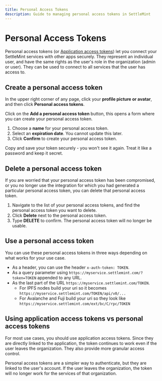 ```yaml
---
title: Personal Access Tokens
description: Guide to managing personal access tokens in SettleMint
---
```



# Personal Access Tokens

Personal access tokens (or
[Application access tokens](/building-with-settlemint/application-access-tokens))
let you connect your SettleMint services with other apps securely. They
represent an individual user, and have the same rights as the user's role in the
organization (admin or user). They can be used to connect to all services that
the user has access to.

## Create a personal access token

In the upper right corner of any page, click your **profile picture or avatar**,
and then click **Personal access tokens**.

Click on the **Add a personal access token** button, this opens a form where you
can create your personal access token.

1. Choose a **name** for your personal access token.
2. Select an **expiration date**. You cannot update this later.
3. Click **Confirm** to create your personal access token.

<Callout type="warning">
  Copy and save your token securely - you won't see it again. Treat it like a
  password and keep it secret.
</Callout>

## Delete a personal access token

If you are worried that your personal access token has been compromised, or you
no longer use the integration for which you had generated a particular personal
access token, you can delete that personal access token.

1. Navigate to the list of your personal access tokens, and find the personal
   access token you want to delete.
2. Click **Delete** next to the personal access token.
3. Type **DELETE** to confirm. The personal access token will no longer be
   usable.

## Use a personal access token

You can use these personal access tokens in three ways depending on what works
for your use case.

- As a header, you can use the header `x-auth-token: TOKEN`.
- As a query parameter using `https://myservice.settlemint.com/?token=TOKEN`
  appended to any URL.
- As the last part of the URL `https://myservice.settlemint.com/TOKEN`.
  - For IPFS nodes build your uri so it becomes
    `https://myservice.settlemint.com/TOKEN/api/v0/...`
  - For Avalanche and Fuji build your uri so they look like
    `https://myservice.settlemint.com/ext/bc/C/rpc/TOKEN`

## Using application access tokens vs personal access tokens

For most use cases, you should use application access tokens. Since they are
directly linked to the application, the token continues to work even if the user
leaves the organization. They also provide more granular access control.

Personal access tokens are a simpler way to authenticate, but they are linked to
the user's account. If the user leaves the organization, the token will no
longer work for the services of that organization.
